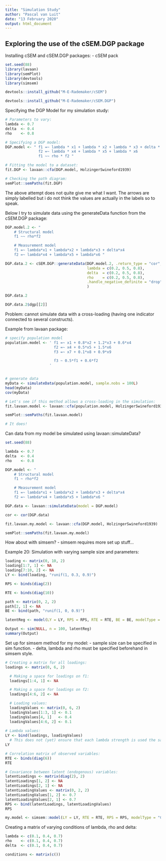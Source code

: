 ```yaml
---
title: "Simulation Study"
author: "Pascal van Luit"
date: "13 February 2020"
output: html_document
---
```


## Exploring the use of the cSEM.DGP package

Installing cSEM and cSEM.DGP packages:
- cSEM pack
```r
set.seed(88)
library(lavaan)
library(semPlot)
library(devtools)
library(simsem)

devtools::install_github("M-E-Rademaker/cSEM")

devtools::install_github("M-E-Rademaker/cSEM.DGP")
```

Specifying the DGP Model for my simulation study:
```r
# Parameters to vary:
lambda <- 0.7
delta  <- 0.4
rho    <- 0.8

# Specifying a DGP model:
DGP.model <- " f1 =~ lambda * x1 + lambda * x2 + lambda * x3 + delta * x4
               f2 =~ lambda * x4 + lambda * x5 + lambda * x6 
               f1 ~~ rho * f2 "

# Fitting the model to a dataset:
fit.DGP <- lavaan::cfa(DGP.model, HolzingerSwineford1939)

# Checking the path diagram:
semPlot::semPaths(fit.DGP)
```
The above attempt does not quite give me what I want. The arrows are simply labelled but i do not think the values are actually in the labels so to speak.

Below I try to simulate data using the generateData function from the cSEM.DGP package:
```r
DGP.model.2 <- " 
    # Structural model
    f1 ~~ rho*f2

    # Measurement model
    f1 =~ lambda*x1 + lambda*x2 + lambda*x3 + delta*x4
    f2 =~ lambda*x4 + lambda*x5 + lambda*x6 "

DGP.data.2 <- cSEM.DGP::generateData(DGP.model.2, .return_type = "cor",
                                     lambda = c(0.2, 0.5, 0.8),
                                     delta  = c(0.2, 0.5, 0.8),
                                     rho    = c(0.2, 0.5, 0.8),
                                     .handle_negative_definite = "drop"
                                     )

DGP.data.2

DGP.data.2$dgp[[2]]
```
Problem: cannot simulate data with a cross-loading (having one indicator connected to several constructs).


Example from lavaan package:
```r
# specify population model
population.model <- ' f1 =~ x1 + 0.8*x2 + 1.2*x3 + 0.6*x4
                      f2 =~ x4 + 0.5*x5 + 1.5*x6
                      f3 =~ x7 + 0.1*x8 + 0.9*x9

                      f3 ~ 0.5*f1 + 0.6*f2
                    '


# generate data
myData <- simulateData(population.model, sample.nobs = 100L)
head(myData)
cov(myData)

# Let's see if this method allows a cross-loading in the simulation:
fit.lavaan.model <- lavaan::cfa(population.model, HolzingerSwineford1939)

semPlot::semPaths(fit.lavaan.model)

# It does!
```

Can data from my model be simulated using lavaan::simulateData?
```r
set.seed(88)

lambda <- 0.7
delta  <- 0.4
rho    <- 0.8

DGP.model <- " 
    # Structural model
    f1 ~ rho*f2

    # Measurement model
    f1 =~ lambda*x1 + lambda*x2 + lambda*x3 + delta*x4
    f2 =~ lambda*x4 + lambda*x5 + lambda*x6 "

DGP.data <- lavaan::simulateData(model = DGP.model)

cor <- cor(DGP.data)

fit.lavaan.my.model <- lavaan::cfa(DGP.model, HolzingerSwineford1939)

semPlot::semPaths(fit.lavaan.my.model)

```









How about with simsem?
- simsem requires more set up stuff...

Example 20: Simulation with varying sample size and parameters:
```r
loading <- matrix(0, 10, 2)
loading[1:7, 1] <- NA
loading[7:10, 2] <- NA
LY <- bind(loading, "runif(1, 0.3, 0.9)")

RPS <- binds(diag(2))

RTE <- binds(diag(10))

path <- matrix(0, 2, 2)
path[2, 1] <- NA
BE <- bind(path, "runif(1, 0, 0.9)")

latentReg <- model(LY = LY, RPS = RPS, RTE = RTE, BE = BE, modelType = "SEM")
```

```r
Output <- sim(NULL, n = 100, latentReg)
summary(Output)
```


Set up for simsem method for my model:
- sample size can be specified in sim function.
- delta, lambda and rho must be specified beforehand in simsem style.
```r
# Creating a matrix for all loadings:
loadings <- matrix(0, 6, 2)

  # Making a space for loadings on f1:
  loadings[1:4, 1] <- NA

  # Making a space for loadings on f2:
  loadings[4:6, 2] <- NA

  # Loading values:
  loadingValues <- matrix(0, 6, 2)
  loadingValues[1:3, 1] <- 0.1
  loadingValues[4, 1]   <- 0.4
  loadingValues[4:6, 2] <- 0.1
  
# Lambda values:
LY <- bind(loadings, loadingValues)
  # This does not (yet) ensure that each lambda strength is used the same amount of times.
LY

# Correlation matrix of observed variables:
RTE <- binds(diag(6))
RTE

# Covariance between latent (endogenous) variables:
latentLoadings <- matrix(diag(2), 2)
latentLoadings[1, 2] <- NA
latentLoadings[2, 1] <- NA
latentLoadingValues <- matrix(0, 2, 2)
latentLoadingValues[1, 2] <- 0.7
latentLoadingValues[2, 1] <- 0.7
RPS <- bind(latentLoadings, latentLoadingValues)
RPS

my.model <- simsem::model(LY = LY, RTE = RTE, RPS = RPS, modelType = "CFA")
```

Creating a matrix of varying conditions of lambda, rho and delta:
```r
lambda <- c(0.1, 0.4, 0.7)
rho    <- c(0.1, 0.4, 0.7)
delta  <- c(0.1, 0.4, 0.7)

conditions <- matrix(c())
```


